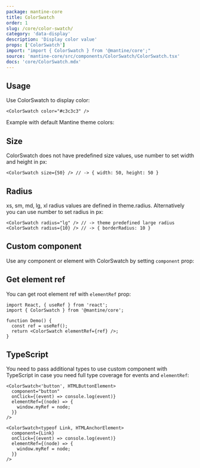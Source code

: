 ```yaml
---
package: mantine-core
title: ColorSwatch
order: 1
slug: /core/color-swatch/
category: 'data-display'
description: 'Display color value'
props: ['ColorSwatch']
import: "import { ColorSwatch } from '@mantine/core';"
source: 'mantine-core/src/components/ColorSwatch/ColorSwatch.tsx'
docs: 'core/ColorSwatch.mdx'
---
```



## Usage

Use ColorSwatch to display color:

```tsx
<ColorSwatch color="#c3c3c3" />
```

Example with default Mantine theme colors:

<ColorSwatchBaseDemo />

## Size

ColorSwatch does not have predefined size values, use number to set width and height in px:

```tsx
<ColorSwatch size={50} /> // -> { width: 50, height: 50 }
```

## Radius

xs, sm, md, lg, xl radius values are defined in <GatsbyLink to="/pages/theming/">theme.radius</GatsbyLink>.
Alternatively you can use number to set radius in px:

```tsx
<ColorSwatch radius="lg" /> // -> theme predefined large radius
<ColorSwatch radius={10} /> // -> { borderRadius: 10 }
```

<ColorSwatchRadiusDemo />

## Custom component

Use any component or element with ColorSwatch by setting `component` prop:

<ColorSwatchComponentDemo />

## Get element ref

You can get root element ref with `elementRef` prop:

```tsx
import React, { useRef } from 'react';
import { ColorSwatch } from '@mantine/core';

function Demo() {
  const ref = useRef();
  return <ColorSwatch elementRef={ref} />;
}
```

## TypeScript

You need to pass additional types to use custom component with TypeScript
in case you need full type coverage for events and `elementRef`:

```tsx
<ColorSwatch<'button', HTMLButtonElement>
  component="button"
  onClick={(event) => console.log(event)}
  elementRef={(node) => {
    window.myRef = node;
  }}
/>

<ColorSwatch<typeof Link, HTMLAnchorElement>
  component={Link}
  onClick={(event) => console.log(event)}
  elementRef={(node) => {
    window.myRef = node;
  }}
/>
```
